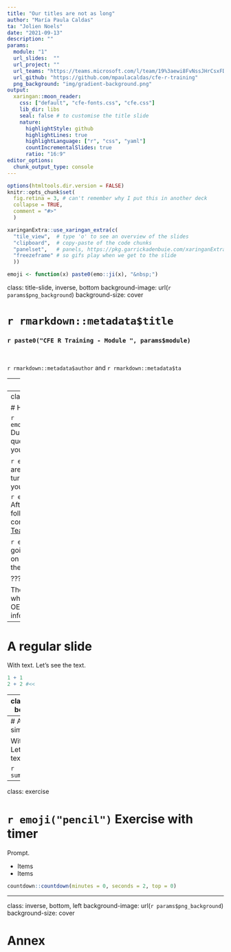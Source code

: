 ```yaml
---
title: "Our titles are not as long"
author: "María Paula Caldas"
ta: "Jolien Noels"
date: "2021-09-13"
description: ""
params:
  module: "1"
  url_slides:  ""
  url_project: ""
  url_teams: "https://teams.microsoft.com/l/team/19%3aewi8FvNssJHrCsxFDSJbA7IL4q4kGH0E8IRMfMp8zPA1%40thread.tacv2/conversations?groupId=c957fd70-0f85-4bcc-b3a4-e453919316de&tenantId=ac41c7d4-1f61-460d-b0f4-fc925a2b471c"
  url_github: "https://github.com/mpaulacaldas/cfe-r-training"
  png_background: "img/gradient-background.png"
output:
  xaringan::moon_reader:
    css: ["default", "cfe-fonts.css", "cfe.css"]
    lib_dir: libs
    seal: false # to customise the title slide
    nature:
      highlightStyle: github
      highlightLines: true
      highlightLanguage: ["r", "css", "yaml"]
      countIncrementalSlides: true
      ratio: "16:9"
editor_options: 
  chunk_output_type: console
---
```


```r
options(htmltools.dir.version = FALSE)
knitr::opts_chunk$set(
  fig.retina = 3, # can't remember why I put this in another deck
  collapse = TRUE,
  comment = "#>"
  )

xaringanExtra::use_xaringan_extra(c(
  "tile_view",  # type 'o' to see an overview of the slides
  "clipboard",  # copy-paste of the code chunks
  "panelset",   # panels, https://pkg.garrickadenbuie.com/xaringanExtra/panelset/
  "freezeframe" # so gifs play when we get to the slide
  ))

emoji <- function(x) paste0(emo::ji(x), "&nbsp;")
```

class: title-slide, inverse, bottom
background-image: url(`r params$png_background`)
background-size: cover

# `r rmarkdown::metadata$title`
### `r paste0("CFE R Training - Module ", params$module)`

<br/>

`r rmarkdown::metadata$author` and `r rmarkdown::metadata$ta`

---
class: middle

# Useful links

[Slides](`r params$url_slides`), if you want to navigate on your own

[RStudio Project](`r params$url_project`), to try out the exercises

[Teams Space](`r params$url_teams`), for discussions

[Github repository](`r params$url_github`), for later reference

---
class: middle

# Housekeeping matters

`r emoji("woman_raising_hand")` During the session, ask questions in the chat 
or raise your hand

`r emoji("camera")` Sessions are recorded. Remember to turn off your camera if 
its your preference

`r emoji("speech_balloon")` After the session, post follow-up questions, 
comments or reactions in the [Teams space](`r params$url_teams`)

`r emoji("pencil")` If you are going through these slides on your own, type `p` 
to see the presenter notes

???

The presenter notes are where you might also find OECD or CFE specific 
information.

---
# A regular slide

With text. Let's see the text.

```r
1 + 1
2 + 2 #<<
```


---
class:inverse, bottom, left

# Section division

---
# Another simple slide

With text. Let's see the text.

```r
summary(iris)
```

---
class: exercise

# `r emoji("pencil")` Exercise with timer

Prompt.

- Items
- Items

```r
countdown::countdown(minutes = 0, seconds = 2, top = 0)
```

---
class: inverse, bottom, left
background-image: url(`r params$png_background`)
background-size: cover

# Annex

